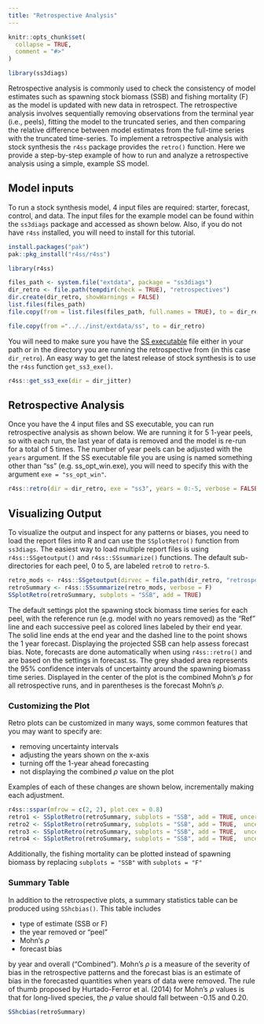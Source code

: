 ```yaml
---
title: "Retrospective Analysis"
---
```


```r
knitr::opts_chunk$set(
  collapse = TRUE,
  comment = "#>"
)
```

```r
library(ss3diags)
```

Retrospective analysis is commonly used to check the consistency of model estimates such as spawning stock biomass (SSB) and fishing mortality (F) as the model is updated with new data in retrospect. The retrospective analysis involves sequentially removing observations from the terminal year (i.e., peels), fitting the model to the truncated series, and then comparing the relative difference between model estimates from the full-time series with the truncated time-series. To implement a retrospective analysis with stock synthesis the `r4ss` package provides the `retro()` function. Here we provide a step-by-step example of how to run and analyze a retrospective analysis using a simple, example SS model.   

## Model inputs  
To run a stock synthesis model, 4 input files are required: starter, forecast, control, and data. The input files for the example model can be found within the `ss3diags` package and accessed as shown below. Also, if you do not have `r4ss` installed, you will need to install for this tutorial. 

```r
install.packages("pak")
pak::pkg_install("r4ss/r4ss")
```

```r
library(r4ss) 

files_path <- system.file("extdata", package = "ss3diags")
dir_retro <- file.path(tempdir(check = TRUE), "retrospectives")
dir.create(dir_retro, showWarnings = FALSE)
list.files(files_path)
file.copy(from = list.files(files_path, full.names = TRUE), to = dir_retro)

```

```r
file.copy(from ="../../inst/extdata/ss", to = dir_retro)
```


You will need to make sure you have the [SS executable](https://github.com/nmfs-stock-synthesis/stock-synthesis) file either in your path or in the directory you are running the retrospective from (in this case `dir_retro`). An easy way to get the latest release of stock synthesis is to use the `r4ss` function `get_ss3_exe()`.

```r
r4ss::get_ss3_exe(dir = dir_jitter)
```

## Retrospective Analysis
Once you have the 4 input files and SS executable, you can run retrospective analysis as shown below. We are running it for 5 1-year peels, so with each run, the last year of data is removed and the model is re-run for a total of 5 times. The number of year peels can be adjusted with the `years` argument. If the SS executable file you are using is named something other than "ss" (e.g. ss_opt_win.exe), you will need to specify this with the argument `exe = "ss_opt_win"`. 

```r
r4ss::retro(dir = dir_retro, exe = "ss3", years = 0:-5, verbose = FALSE)

```
## Visualizing Output 

To visualize the output and inspect for any patterns or biases, you need to load the report files into R and can use the `SSplotRetro()` function from `ss3diags`. The easiest way to load multiple report files is using `r4ss::SSgetoutput()` and `r4ss::SSsummarize()` functions. The default sub-directories for each peel, 0 to 5, are labeled `retro0` to `retro-5`.

```r
retro_mods <- r4ss::SSgetoutput(dirvec = file.path(dir_retro, "retrospectives", paste0("retro", seq(0,-5,by=-1))), verbose = F)
retroSummary <- r4ss::SSsummarize(retro_mods, verbose = F)
SSplotRetro(retroSummary, subplots = "SSB", add = TRUE)

```
The default settings plot the spawning stock biomass time series for each peel, with the reference run (e.g. model with no years removed) as the "Ref" line and each successive peel as colored lines labeled by their end year. The solid line ends at the end year and the dashed line to the point shows the 1 year forecast. Displaying the projected SSB can help assess forecast bias. Note, forecasts are done automatically when using `r4ss::retro()` and are based on the settings in forecast.ss. The grey shaded area represents the 95% confidence intervals of uncertainty around the spawning biomass time series. Displayed in the center of the plot is the combined Mohn's $\rho$ for all retrospective runs, and in parentheses is the forecast Mohn's $\rho$. 

### Customizing the Plot  

Retro plots can be customized in many ways, some common features that you may want to specify are:  

* removing uncertainty intervals 
* adjusting the years shown on the x-axis
* turning off the 1-year ahead forecasting
* not displaying the combined $\rho$ value on the plot
  
Examples of each of these changes are shown below, incrementally making each adjustment. 
```r
r4ss::sspar(mfrow = c(2, 2), plot.cex = 0.8)
retro1 <- SSplotRetro(retroSummary, subplots = "SSB", add = TRUE, uncertainty = FALSE)
retro2 <- SSplotRetro(retroSummary, subplots = "SSB", add = TRUE,  uncertainty = FALSE, xlim = c(2015, 2022))
retro3 <- SSplotRetro(retroSummary, subplots = "SSB", add = TRUE,  uncertainty = FALSE, xlim = c(2015, 2022), forecast = FALSE)
retro4 <- SSplotRetro(retroSummary, subplots = "SSB", add = TRUE,  uncertainty = FALSE, xlim = c(2015, 2022), forecast = FALSE, showrho = FALSE, forecastrho = FALSE)

```
Additionally, the fishing mortality can be plotted instead of spawning biomass by replacing `subplots = "SSB"` with `subplots = "F"`

### Summary Table  

In addition to the retrospective plots, a summary statistics table can be produced using `SShcbias()`. This table includes 

* type of estimate (SSB or F)
* the year removed or "peel"
* Mohn's $\rho$ 
* forecast bias 

by year and overall ("Combined"). Mohn's $\rho$ is a measure of the severity of bias in the retrospective patterns and the forecast bias is an estimate of bias in the forecasted quantities when years of data were removed. The rule of thumb proposed by Hurtado-Ferror et al. (2014) for Mohn's $\rho$ values is that for long-lived species, the $\rho$ value should fall between -0.15 and 0.20. 

```r
SShcbias(retroSummary)
```

